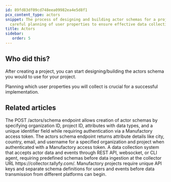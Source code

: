 ```yaml
---
id: 89fd83df09cd748eea09982ea4e5d8f1
pcx_content_type: actors
snippet: The process of designing and building actor schemas for a project requires
  careful planning of user properties to ensure effective data collection and implementation.
title: Actors
sidebar:
   order: 5
---
```


## Who did this?

After creating a project, you can start designing/building the actors schema you would to use for your project.

Planning which user properties you will collect is crucial for a successful implementation.



<PageTree />


## Related articles
<CardGrid>
<LinkTitleCard header="<b>Actors > Create actors schema</b>" href="/products/manufactory/actors/create_schema/" > The POST /actors/schema endpoint allows creation of actor schemas by specifying organization ID, project ID, attributes with data types, and a unique identifier field while requiring authentication via a Manufactory access token. </LinkTitleCard>
<LinkTitleCard header="<b>Actors > Get actors schema</b>" href="/products/manufactory/actors/get_schema/" > The actors schema endpoint returns attribute details like city, country, email, and username for a specified organization and project when authenticated with a Manufactory access token. </LinkTitleCard>
<LinkTitleCard header="<b>Manufactory > Collector</b>" href="/products/manufactory/collector/" > A data collection system that accepts actor data and events through REST API, websocket, or CLI agent, requiring predefined schemas before data ingestion at the collector URL https://collector.tallyfy.com/. </LinkTitleCard>
<LinkTitleCard header="<b>Manufactory > Projects</b>" href="/products/manufactory/projects/" > Manufactory projects require unique API keys and separate schema definitions for users and events before data transmission from different platforms can begin. </LinkTitleCard>
</CardGrid>
